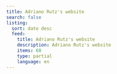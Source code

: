 ```yaml
---
title: Adriano Rutz's website
search: false
listing:
  sort: date desc
  feed: 
    title: Adriano Rutz's website
    description: Adriano Rutz's website
    items: 60
    type: partial
    language: en
---
```

